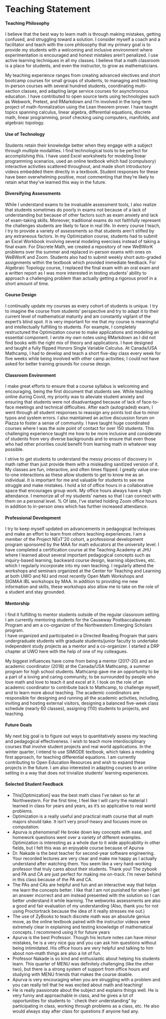 # Teaching Statement

#### Teaching Philosophy {.unnumbered .unlisted}
  I believe that the best way to learn math is through making mistakes, getting confused, and struggling toward a solution. I consider myself a coach and a facilitator and teach with the core philosophy that my primary goal is to provide my students with a welcoming and inclusive environment where experimentation is encouraged and honest mistakes aren't penalized. 
  I use active learning techniques in all my classes. 
  I believe that a math classroom is a place for students, and even the instructor, to grow as mathematicians.

  My teaching experience ranges from creating advanced electives and short bootcamp courses for small groups of students, to managing and teaching in-person courses with several hundred students, coordinating multi-section classes, and adapting large service courses for asynchronous education. I have contributed to open source texts using technologies such as Webwork, Pretext, and RMarkdown and I'm involved in the long-term project of math-formalization using the Lean theorem prover. I have taught topics spanning calculus, linear algebra, differential equations, discrete math, linear programming, proof checking using computers, manifolds, and algebraic topology.

#### Use of Technology {.unnumbered .unlisted}
  Students retain their knowledge better when they engage with a subject through multiple modalities. I find technological tools to be perfect for accomplishing this. I have used Excel worksheets for modeling linear programming scenarios, used an online textbook which had (compulsory) interactive activities scattered throughout, and made short introductory videos embedded them directly in a textbook. 
  Student responses for these have been overwhelming positive, most commenting that they're likely to retain what they've learned this way in the future.

#### Diversifying Assessments {.unnumbered .unlisted}
  While I understand exams to be invaluable assessment tools, I also realize that students sometimes do poorly in exams not because of a lack of understanding but because of other factors such as exam anxiety and lack of exam-taking skills. 
  Moreover, traditional exams do not faithfully represent the challenges students are likely to face in real life.
  In every course I teach, I try to provide a variety of assessments so that students aren't stifled by any extraneous factors. In my Optimization course, students had to submit an Excel Workbook involving several modeling exercises instead of taking a final exam. For Discrete Math, we created a repository of new WeBWorK problems over the summer and replaced in-person exams with ones on WeBWorK and Zoom. Students also had to submit weekly short auto-graded assignments within the textbook which provided immediate feedback. For Algebraic Topology course, I replaced the final exam with an oral exam and a written report as I was more interested in testing students' ability to approach a challenging problem than actually getting a rigorous proof in a short amount of time.
  
#### Course Design {.unnumbered .unlisted}
  I continually update my courses as every cohort of students is unique. 
  I try to imagine the course from students' perspective and try to adapt it to their current level of mathematical maturity and am constantly vigilant of the expert's blind spot.
  It is very important for me that my course is meaningful and intellectually fulfilling to students.
  For example, I completely restructured the Optimization course to make applications and modeling an essential component. 
  I wrote my own notes using RMarkdown as I did not find books with the right mix of theory and applications. 
  I have designed and taught a fully flipped Honors Single Variable Calculus. 
  At Canada/USA Mathcamp, I had to develop and teach a short five-day class every week for five weeks while being involved with other camp activities;
  I could not have asked for better training grounds for course design.  

#### Classroom Environment {.unnumbered .unlisted}
  I make great efforts to ensure that a course syllabus is welcoming and encouraging, being the first document that students see. 
  While teaching online during Covid, my priority was to alleviate student anxiety and ensuring that students were not disadvantaged because of lack of face-to-face meetings and technical difficulties. 
  After each (autograded) exam, I went through all student responses to reassign any points lost due to minor typos and system errors.
  I also maintained an active discussion forum on Piazza to foster a sense of community.
  I have taught huge coordinated courses where I was the sole point of contact for over 150 students.
  This challenging experience taught me how to be more inclusive and considerate of students from very diverse backgrounds and to ensure that even those who had other priorities could benefit from learning math in whatever way possible.

  I strive to get students to understand the messy process of discovery in math rather than just provide them with a misleading sanitized version of it.
  My classes are fun, interactive, and often times flipped.
  I greatly value one-to-one interactions as these allow students to get to know me as an individual.
  It is important for me and valuable for students to see me struggle and make mistakes. 
  I hold a lot of office hours in a collaborative space that encourages group work.
  My office hours always have a high attendance.
  I memorize all of my students' names so that I can connect with them on a personal level.
  % Of late, I've started holding Zoom office hours in addition to in-person ones which has further increased attendance.

#### Professional Development {.unnumbered .unlisted}
  I try to keep myself updated on advancements in pedagogical techniques and make an effort to learn from others teaching experiences.
  I am a member of the Project NExT'20 cohort, a professional development program sponsored by the MAA for math educators at the university level.
  I have completed a certification course at the Teaching Academy at JHU where I learned about several important pedagogical concepts such as inquiry-based learning, backward course design, learning objectives, etc. which I regularly incorporate into my own teaching.
  I regularly attend the workshops and seminars organized at the Center for Teaching and Learning at both UWO and NU and most recently Open Math Workshops and SIGMAA IBL workshops by MAA.
  In addition to providing me new information and skills, these workshops also allow me to take on the role of a student and stay grounded.

#### Mentorship {.unnumbered .unlisted}
  I find it fulfilling to mentor students outside of the regular classroom setting. 
  I am currently mentoring students for the Causeway Postbaccalaureate Program and am a co-organizer of the Northwestern Emerging Scholars program.  
  I have organized and participated in a Directed Reading Program that pairs undergraduate students with graduate students/junior faculty to undertake independent study projects as a mentor and a co-organizer. 
  I started a DRP chapter at UWO here with the help of one of my colleagues. 

  My biggest influences have come from being a mentor (2017-20) and an academic coordinator
  (2018) at the Canada/USA Mathcamp, a summer program for high school students.
  Mathcamp gave me an opportunity to be a part of a loving and caring community, to be surrounded by people who love math and love to teach it and excel at it.
  I took on the role of an academic coordinator to contribute back to Mathcamp, to challenge myself, and to learn more about teaching. 
  The academic coordinators are responsible for designing and running all the academic activities, including, inviting and hosting external visitors, designing a balanced five-week class schedule (nearly 60 classes), assigning (110) students to projects, and teaching. 

#### Future Goals {.unnumbered .unlisted}
  My next big goal is to figure out ways to quantitatively assess my teaching and pedagogical effectiveness.
  I wish to teach more interdisciplinary courses that involve student projects and real world applications.
  In the winter quarter, I intend to use SIMIODE textbook, which takes a modeling first approach, for teaching differential equations.
  I am currently contributing to Open Education Resources and wish to expand these projects in the future. 
  I am also interested in adapting courses to an online setting in a way that does not trivialize students' learning experiences.


#### Selected Student Feedback {.unnumbered .unlisted}

- This[Optimization] was the best math class I've taken so far at Northwestern. For the first time, I feel like I will carry the material I learned in class
for years and years, as it's so applicative to real world problems. 
- Optimization is a really useful and practical math course that all math majors should take. It isn't very proof-heavy and focuses
more on computation.    
- Apurva is phenomenal! He broke down key concepts with ease, and homework questions went over a variety of different examples.
Optimization is interesting as a whole due to it wide applicability in other fields, but I felt this was an enjoyable course because of
Apurva
- Dr. Nakade is the best teacher for second-year software engineering. Your recorded lectures are very clear and make me happy as I
actually understand after watching them. You seem like a very hard-working professor that truly cares about their students. Thank you!
The zybook and PA and CA are just perfect for making me on-track. I'm never behind in this class because of the PA and CA.
- The PAs and CAs are helpful and
fun and an interactive way that helps me learn the concepts better. I like that I am not punished for when I get an answer incorrect and
am instead presented with the solution so I can better understand it while learning. The webworks assessments are also a good and
fair evaluation of my understanding 
(Also, thank you for not using Proctortrack because the idea of it really stresses me out.)
- The use of ZyBooks to teach discrete math was an absolute genius move, as the online textbook paired with the instructor videos were
extremely clear in explaining and testing knowledge of mathematical concepts. I recommend using it for future years
- Apurva is the best Professor. Though his lecture notes can have minor mistakes, he is a very nice guy and you can ask him
questions without being intimidated. His office hours are very helpful and talking to him about non–math things are also a lot of fun.
- Professor Nakade is so kind and enthusiastic about helping his students learn. This quarter of MENU was definitely challenging
(like the other two), but there is a strong system of support from office hours and studying with MENU friends that makes the course
doable. 
- Apurva is very encouraging when you are struggling with a problem and you can really tell that he was excited about math and
teaching!        
- He is really passionate about the subject and explains things well. He is very funny and approachable in class, and he gives a lot of
opportunities for students to ``check their understanding" by participating in class, working through problems as a class, etc. He
also would always stay after class for questions if anyone had any.
